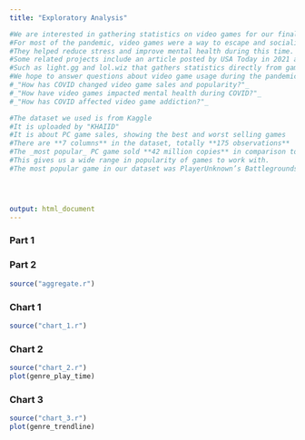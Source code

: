 ```yaml
---
title: "Exploratory Analysis"

#We are interested in gathering statistics on video games for our final project.
#For most of the pandemic, video games were a way to escape and socialize with other players.
#They helped reduce stress and improve mental health during this time.
#Some related projects include an article posted by USA Today in 2021 and api based websites.
#Such as light.gg and lol.wiz that gathers statistics directly from games such as League of Legends and Destiny 2. 
#We hope to answer questions about video game usage during the pandemic such as...
#_"How has COVID changed video game sales and popularity?"_
#_"How have video games impacted mental health during COVID?"_
#_"How has COVID affected video game addiction?"_

#The dataset we used is from Kaggle
#It is uploaded by "KHAIID"
#It is about PC game sales, showing the best and worst selling games
#There are **7 columns** in the dataset, totally **175 observations**
#The _most popular_ PC game sold **42 million copies** in comparison to **1 million** by the _least popular_ PC game.
#This gives us a wide range in popularity of games to work with. 
#The most popular game in our dataset was PlayerUnknown’s Battlegrounds, which was released in December of 2017. 




output: html_document
---
```


### Part 1

### Part 2

```r
source("aggregate.r")
```

### Chart 1

```r
source("chart_1.r")
```

### Chart 2

```r
source("chart_2.r")
plot(genre_play_time)
```

### Chart 3

```r
source("chart_3.r")
plot(genre_trendline)
```
